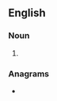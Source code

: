 ==English==

===Noun===
{{head|en|noun form}}

# {{plural of|remiped|lang=en}}

===Anagrams===
* {{anagrams|en|a=deeimprs|demireps|emprised|epiderms|impeders|per diems|premised|simpered}}